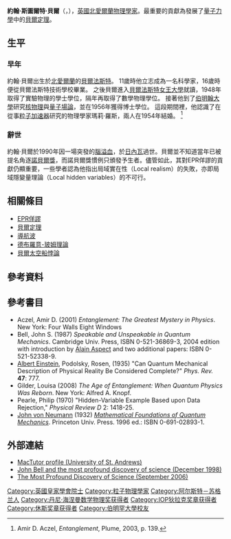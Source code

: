 {{Infobox scientist
|name              = 約翰·貝爾<br>John Stewart Bell
|image             = File:JohnStewartBell.jpg
|image_size        = 
|caption           = 1973年在[[CERN|CERN]]工作的約翰·貝爾
|birth_name        = John Stewart Bell
|birth_date        = 1928年6月28日
|birth_place       = [[聯合王國|聯合王國]][[北愛爾蘭|北愛爾蘭]][[貝爾法斯特|貝爾法斯特]]
|death_date        = 1990年10月1日（62歲）
|death_place       = [[瑞士|瑞士]][[日內瓦|日內瓦]]
|residence         = 
|citizenship       = 
|nationality       = 
|ethnicity         = 
|fields            = 
|workplaces        = {{le|英國原子能研究機構|Atomic Energy Research Establishment}}<br>[[CERN|CERN]]、[[史丹佛大學|史丹佛大學]]
|alma_mater        = [[貝爾法斯特女王大學|貝爾法斯特女王大學]] <small>([[Bachelor_of_Science|B.S.]])</small><br>[[伯明罕大學|伯明罕大學]] <small>([[Doctor_of_Philosophy|Ph.D.]])</small>
|doctoral_advisor  = Rudolph E. Peierls
|academic_advisors = Paul Taunton Matthews<ref>Andrew Whitaker, ''John Stewart Bell and Twentieth-Century Physics: Vision and Integrity'', Oxford University Press, 2016, ch. 2.</ref>
| thesis_title = i. Time reversal in field theory, ii. Some functional methods in field theory.
| thesis_year = 1956
| thesis_url = http://www.theses.com
|doctoral_students = 
|notable_students  = 
|known_for         = [[貝爾定理|貝爾定理]]<br>[[貝爾態|貝爾態]]<br>[[超決定論|超決定論]]<br>手性異常（Chiral anomaly）<br>[[貝爾太空船悖論|貝爾太空船悖論]]<br>[[量子纏結|量子纏結]]
|influences        = 
|influenced        = 
|awards            = [[丹尼·海涅曼数学物理奖|丹尼·海涅曼数学物理奖]] {{small|(1989)}}<br>[[休斯獎章|休斯獎章]] {{small|(1989)}}<br> [[狄拉克獎|狄拉克獎]]{{small| (1988)}}
|signature         =  <!--(filename only)-->
|footnotes         =
}}

'''約翰·斯圖爾特·貝爾'''（{{lang-en|'''John Stewart Bell'''}}，{{bd|1928年|6月28日|1990年|10月1日|catIdx=D}}），[[英國|英國]][[北愛爾蘭|北愛爾蘭]][[物理學家|物理學家]]。最重要的貢獻為發展了[[量子力學|量子力學]]中的[[貝爾定理|貝爾定理]]。

== 生平 ==
===早年===
約翰·貝爾出生於[[北愛爾蘭|北愛爾蘭]]的[[貝爾法斯特|貝爾法斯特]]。
11歲時他立志成為一名科學家，16歲時便從貝爾法斯特技術學校畢業。
之後貝爾進入[[貝爾法斯特女王大學|貝爾法斯特女王大學]]就讀，1948年取得了實驗物理的學士學位，隔年再取得了數學物理學位。
接著他到了[[伯明翰大學|伯明翰大學]]研究[[核物理|核物理]]與[[量子場論|量子場論]]，並在1956年獲得博士學位。
這段期間裡，他認識了在從事[[粒子加速器|粒子加速器]]研究的物理學家瑪莉·羅斯，兩人在1954年結婚。
<ref>Amir D. Aczel, ''Entanglement'', Plume, 2003, p. 139.</ref>

===辭世===
約翰·貝爾於1990年因一場突發的[[腦溢血|腦溢血]]，於[[日內瓦|日內瓦]]過世。貝爾並不知道當年已被提名角逐[[諾貝爾獎|諾貝爾獎]]，而諾貝爾獎慣例只頒發予生者。儘管如此，其對EPR佯謬的貢獻仍顯重要，一些學者認為他指出局域實在性（Local realism）的失敗，亦即局域隱變量理論（Local hidden variables）的不可行。

== 相關條目 ==
* [[EPR佯謬|EPR佯謬]]
* [[貝爾定理|貝爾定理]]
* [[導航波|導航波]]
* [[德布羅意-玻姆理論|德布羅意-玻姆理論]]
* [[貝爾太空船悖論|貝爾太空船悖論]]

== 參考資料 ==
{{Reflist}}

== 參考書目 ==
*Aczel, Amir D. (2001) ''Entanglement: The Greatest Mystery in Physics''. New York: Four Walls Eight Windows
*Bell, John S. (1987) ''Speakable and Unspeakable in Quantum Mechanics''. Cambridge Univ. Press, ISBN 0-521-36869-3, 2004 edition with introduction by [[Alain_Aspect|Alain Aspect]] and two additional papers: ISBN 0-521-52338-9.
*[[Albert_Einstein|Albert Einstein]], Podolsky, Rosen, (1935) "Can Quantum Mechanical Description of Physical Reality Be Considered Complete?" ''Phys. Rev.'' '''47''': 777.
*Gilder, Louisa (2008) ''The Age of Entanglement: When Quantum Physics Was Reborn''. New York: Alfred A. Knopf.
*Pearle, Philip (1970) "Hidden-Variable Example Based upon Data Rejection," ''Physical Review D'' 2: 1418-25.
*[[John_von_Neumann|John von Neumann]] (1932) ''[[量子力学的数学基础|Mathematical Foundations of Quantum Mechanics]]''. Princeton Univ. Press. 1996 ed.: ISBN 0-691-02893-1.


== 外部連結 ==
{{wikiquote}}
* [http://www-groups.dcs.st-and.ac.uk/~history/Biographies/Bell_John.html MacTutor profile (University of St. Andrews)] {{Wayback|url=http://www-groups.dcs.st-and.ac.uk/~history/Biographies/Bell_John.html |date=20120301194754 }}
*[http://physicsweb.org/articles/world/11/12/8 John Bell and the most profound discovery of science (December 1998)] {{Wayback|url=http://physicsweb.org/articles/world/11/12/8 |date=20070626153648 }}
*[https://web.archive.org/web/20070927190121/http://www.rds.ie/home/index.aspx?id=1755 The Most Profound Discovery of Science (September 2006)]

{{Quantum mechanics topics}}
{{休斯奖章获得者}}
{{IOP狄拉克奖章获得者}}
{{丹尼·海涅曼数学物理奖获得者}}

{{Authority control}}
{{DEFAULTSORT:Bell, John Stewart}}
[[Category:英國皇家學會院士|Category:英國皇家學會院士]]
[[Category:粒子物理學家|Category:粒子物理學家]]
[[Category:阿尔斯特－苏格兰人|Category:阿尔斯特－苏格兰人]]
[[Category:丹尼·海涅曼数学物理奖获得者|Category:丹尼·海涅曼数学物理奖获得者]]
[[Category:IOP狄拉克奖章获得者|Category:IOP狄拉克奖章获得者]]
[[Category:休斯奖章获得者|Category:休斯奖章获得者]]
[[Category:伯明罕大學校友|Category:伯明罕大學校友]]